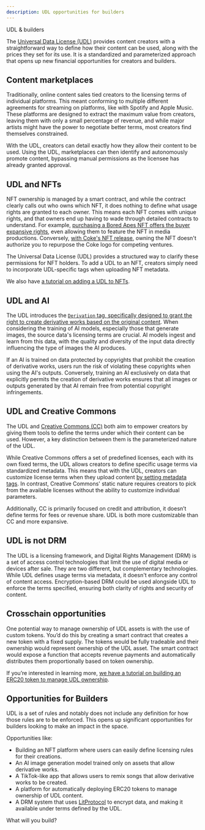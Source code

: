 ```yaml
---
description: UDL opportunities for builders
---
```


<div className="flex flex-col mt-5">
	<div className="flex items-end">
		<div className="">
			<Heading level={1}>UDL & builders</Heading>
		</div>
	</div>
</div>

The [Universal Data License (UDL)](https://mirror.xyz/0x64eA438bd2784F2C52a9095Ec0F6158f847182d9/AjNBmiD4A4Sw-ouV9YtCO6RCq0uXXcGwVJMB5cdfbhE) provides content creators with a straightforward way to define how their content can be used, along with the prices they set for its use. It is a standardized and parameterized approach that opens up new financial opportunities for creators and builders.

## Content marketplaces

Traditionally, online content sales tied creators to the licensing terms of individual platforms. This meant conforming to multiple different agreements for streaming on platforms, like with Spotify and Apple Music. These platforms are designed to extract the maximum value from creators, leaving them with only a small percentage of revenue, and while major artists might have the power to negotiate better terms, most creators find themselves constrained.

With the UDL, creators can detail exactly how they allow their content to be used. Using the UDL, marketplaces can then identify and autonomously promote content, bypassing manual permissions as the licensee has already granted approval.

## UDL and NFTs

NFT ownership is managed by a smart contract, and while the contract clearly calls out who owns which NFT, it does nothing to define what usage rights are granted to each owner. This means each NFT comes with unique rights, and that owners end up having to wade through detailed contracts to understand. For example, [purchasing a Bored Apes NFT offers the buyer expansive rights](https://dot.la/bored-ape-go-holllywood-2657509705.html), even allowing them to feature the NFT in media productions. Conversely, [with Coke's NFT release](https://www.bsc.news/post/coca-cola-launches-exclusive-nft-collection-masterpiece-on-base-blockchain), owning the NFT doesn't authorize you to repurpose the Coke logo for competing ventures.

The Universal Data License (UDL) provides a structured way to clarify these permissions for NFT holders. To add a UDL to an NFT, creators simply need to incorporate UDL-specific tags when uploading NFT metadata.

We also have [a tutorial on adding a UDL to NFTs](/hands-on/tutorials/udl-nft).

## UDL and AI

The UDL introduces the [`Derivation` tag, specifically designed to grant the right to create derivative works based on the original content](https://arwiki.wiki/#/en/Universal-Data-License-How-to-use-it#toc_Derivations). When considering the training of AI models, especially those that generate images, the source data's licensing terms are crucial. AI models ingest and learn from this data, with the quality and diversity of the input data directly influencing the type of images the AI produces.

If an AI is trained on data protected by copyrights that prohibit the creation of derivative works, users run the risk of violating these copyrights when using the AI's outputs. Conversely, training an AI exclusively on data that explicitly permits the creation of derivative works ensures that all images or outputs generated by that AI remain free from potential copyright infringements.

## UDL and Creative Commons

The UDL and [Creative Commons (CC)](https://creativecommons.org/) both aim to empower creators by giving them tools to define the terms under which their content can be used. However, a key distinction between them is the parameterized nature of the UDL.

While Creative Commons offers a set of predefined licenses, each with its own fixed terms, the UDL allows creators to define specific usage terms via standardized metadata. This means that with the UDL, creators can customize license terms when they upload content [by setting metadata tags](https://arwiki.wiki/#/en/Universal-Data-License-How-to-use-it). In contrast, Creative Commons' static nature requires creators to pick from the available licenses without the ability to customize individual parameters.

Additionally, CC is primarily focused on credit and attribution, it doesn’t define terms for fees or revenue share. UDL is both more customizable than CC and more expansive.

## UDL is not DRM

The UDL is a licensing framework, and Digital Rights Management (DRM) is a set of access control technologies that limit the use of digital media or devices after sale. They are two different, but complementary technologies. While UDL defines usage terms via metadata, it doesn't enforce any control of content access. Encryption-based DRM could be used alongside UDL to enforce the terms specified, ensuring both clarity of rights and security of content.

## Crosschain opportunities

One potential way to manage ownership of UDL assets is with the use of custom tokens. You’d do this by creating a smart contract that creates a new token with a fixed supply. The tokens would be fully tradeable and their ownership would represent ownership of the UDL asset. The smart contract would expose a function that accepts revenue payments and automatically distributes them proportionally based on token ownership.

If you’re interested in learning more, [we have a tutorial on building an ERC20 token to manage UDL ownership](/hands-on/tutorials/udl-erc20).

## Opportunities for Builders

UDL is a set of rules and notably does not include any definition for how those rules are to be enforced. This opens up significant opportunities for builders looking to make an impact in the space.

Opportunities like:

-   Building an NFT platform where users can easily define licensing rules for their creations.
-   An AI image generation model trained only on assets that allow derivative works.
-   A TikTok-like app that allows users to remix songs that allow derivative works to be created.
-   A platform for automatically deploying ERC20 tokens to manage ownership of UDL content.
-   A DRM system that uses [LitProtocol](https://litprotocol.com/) to encrypt data, and making it available under terms defined by the UDL.

What will you build?
